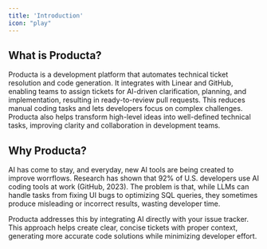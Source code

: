 ```yaml
---
title: 'Introduction'
icon: "play"
---
```


## What is Producta?
Producta is a development platform that automates technical ticket resolution and code generation. 
It integrates with Linear and GitHub, enabling teams to assign tickets for AI-driven clarification, planning, and implementation, resulting in ready-to-review pull requests. 
This reduces manual coding tasks and lets developers focus on complex challenges. 
Producta also helps transform high-level ideas into well-defined technical tasks, improving clarity and collaboration in development teams.

## Why Producta?

AI has come to stay, and everyday, new AI tools are being created to improve worrflows. Research has shown that 92% of U.S. developers use AI coding tools at work (GitHub, 2023). 
The problem is that, while LLMs can handle tasks from fixing UI bugs to optimizing SQL queries, they sometimes produce misleading or incorrect results, wasting developer time.

Producta addresses this by integrating AI directly with your issue tracker. This approach helps create clear, concise tickets with proper context, generating more accurate code solutions while minimizing developer effort.